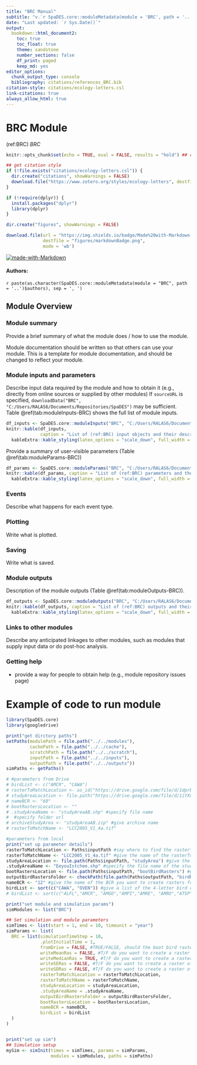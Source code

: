 ```yaml
---
title: "BRC Manual"
subtitle: "v.`r SpaDES.core::moduleMetadata(module = 'BRC', path = '..')$version`"
date: "Last updated: `r Sys.Date()`"
output:
  bookdown::html_document2:
    toc: true
    toc_float: true
    theme: sandstone
    number_sections: false
    df_print: paged
    keep_md: yes
editor_options:
  chunk_output_type: console
  bibliography: citations/references_BRC.bib
citation-style: citations/ecology-letters.csl
link-citations: true
always_allow_html: true
---
```


# BRC Module

<!-- the following are text references used in captions for LaTeX compatibility -->
(ref:BRC) *BRC*

```r
knitr::opts_chunk$set(echo = TRUE, eval = FALSE, results = "hold") ## change to eval = TRUE if all chunks are to be evaluated

## get citation style
if (!file.exists("citations/ecology-letters.csl")) {
  dir.create("citations", showWarnings = FALSE)
  download.file("https://www.zotero.org/styles/ecology-letters", destfile = "citations/ecology-letters.csl")
}

if (!require(dplyr)) {
  install.packages("dplyr")
  library(dplyr)
}

dir.create("figures", showWarnings = FALSE)

download.file(url = "https://img.shields.io/badge/Made%20with-Markdown-1f425f.png",
              destfile = "figures/markdownBadge.png",
              mode = 'wb')
```

[![made-with-Markdown](figures/markdownBadge.png)](https://commonmark.org)

<!-- if knitting to pdf remember to add the pandoc_args: ["--extract-media", "."] option to yml in order to get the badge images -->

#### Authors:

`r paste(as.character(SpaDES.core::moduleMetadata(module = "BRC", path = '..')$authors), sep = ', ')`
<!-- ideally separate authors with new lines, '\n' not working -->

## Module Overview

### Module summary

Provide a brief summary of what the module does / how to use the module.

Module documentation should be written so that others can use your module.
This is a template for module documentation, and should be changed to reflect your module.

### Module inputs and parameters

Describe input data required by the module and how to obtain it (e.g., directly from online sources or supplied by other modules)
If `sourceURL` is specified, `downloadData("BRC", "C:/Users/RALAS6/Documents/Repositories/SpaDES")` may be sufficient.
Table \@ref(tab:moduleInputs-BRC) shows the full list of module inputs.

```r
df_inputs <- SpaDES.core::moduleInputs("BRC", "C:/Users/RALAS6/Documents/Repositories/SpaDES/modules")
knitr::kable(df_inputs,
             caption = "List of (ref:BRC) input objects and their description.") %>%
  kableExtra::kable_styling(latex_options = "scale_down", full_width = TRUE)


```

Provide a summary of user-visible parameters (Table \@ref(tab:moduleParams-BRC))


```r
df_params <- SpaDES.core::moduleParams("BRC", "C:/Users/RALAS6/Documents/Repositories/SpaDES/modules")
knitr::kable(df_params, caption = "List of (ref:BRC) parameters and their description.") %>%
  kableExtra::kable_styling(latex_options = "scale_down", full_width = TRUE)
```

### Events

Describe what happens for each event type.

### Plotting

Write what is plotted.

### Saving

Write what is saved.

### Module outputs

Description of the module outputs (Table \@ref(tab:moduleOutputs-BRC)).

```r
df_outputs <- SpaDES.core::moduleOutputs("BRC", "C:/Users/RALAS6/Documents/Repositories/SpaDES/modules")
knitr::kable(df_outputs, caption = "List of (ref:BRC) outputs and their description.") %>%
  kableExtra::kable_styling(latex_options = "scale_down", full_width = TRUE)
```

### Links to other modules

Describe any anticipated linkages to other modules, such as modules that supply input data or do post-hoc analysis.

### Getting help

-   provide a way for people to obtain help (e.g., module repository issues page)

# Example of code to run module

```r

library(SpaDES.core)
library(googledrive)

print("get dirctory paths")
setPaths(modulePath = file.path("../../modules"),
         cachePath = file.path("../../cache"),
         scratchPath = file.path("../../scratch"),
         inputPath = file.path("../../inputs"),
         outputPath = file.path("../../outputs"))
simPaths <- getPaths()

# #parameters from Drive
# birdList <- c("AMCR", "CAWA")
# rasterToMatchLocation <- as_id("https://drive.google.com/file/d/1dprb9sQZAUP6ty4BOQMbFf4gSiHKnvqp/view?usp=share_link")
# studyAreaLocation <- file.path("https://drive.google.com/file/d/1iYXdXFcZex304o5voX6igFm5EC0ck1Bp/view?usp=sharing")
# nameBCR <- "60"
# bootRastersLocation <- ""
# .studyAreaName <- "studyAreaAB.shp" #specify file name
#  #specify folder url
# archiveStudyArea <- "studyAreaAB.zip" #give archive name
# rasterToMatchName <- "LCC2005_V1_4a.tif"

#parameters from local
print("set up parameter details")
rasterToMatchLocation <- Paths$inputPath #say where to find the rasterToMatch file. The rasterTomatch gives the crs and resolution for the whole simulation. It must cover the whole area covered by the studyArea
rasterToMatchName <- "LCC2005_V1_4a.tif" #give the name of the rasterToMatch .tif file
studyAreaLocation <- file.path(Paths$inputPath, "studyArea") #give the location of the studyArea shapefile
.studyAreaName <- "EeyouIstchee.shp" #specify the file name of the studyArea shapefile
bootRastersLocation <- file.path(Paths$inputPath, "bootBirdRasters") #give the location where the bootstrapped bird rasters can be found
outputBirdRastersFolder <- checkPath(file.path(Paths$outputPath, "birdRasters"), create = TRUE) #say where to write the output rasters to
nameBCR <- "12" #give the name of the BCR you want to create rasters for in the format: "##"
birdList <- sort(c("CAWA", "OVEN")) #give a list of the 4-letter bird codes for the bird species you wish to create rasters for.
# birdList <- sort(c("ALFL","AMCR", "AMGO","AMPI","AMRE", "AMRO","ATSP","ATTW","BANS","BAOR","BARS","BAWW","BBCU", "BBMA","BBWA", "BBWO","BCCH","BEKI","BHCO", "BHVI","BLBW","BLJA","BLPW","BOBO","BOCH","BOWA","BRBL","BRCR","BRTH", "BTNW", "BWWA","CAWA","CCSP","CEDW","CHSP","CLSW","CMWA","COGR","CONW","CORA","COYE","CSWA","DEJU","DOWO", "DUFL","EABL","EAKI","EAPH", "EATO","EAWP","EUST", "EVGR","FOSP","GCFL","GCKI", "GCSP", "GCTH","GRAJ","GRCA","GRSP","GRYE","GWWA","HAFL","HAWO","HETH","HOLA","HOSP","HOWR","INBU","KILL","LCSP","LEFL", "LEYE", "MOWA","NESP","OSFL","OVEN","PAWA", "PHVI","RBNU", "RCKI","REVI", "RUBL","SWTH", "TEWA", "WCSP", "WETA", "WIWR", "YRWA"))

print("set module and simulation params")
simModules <- list("BRC")

## Set simulation and module parameters
simTimes <- list(start = 1, end = 10, timeunit = "year")
simParams <- list(
  BRC = list(simulationTimeStep = 10, 
             .plotInitialTime = 1,
             fromDrive = FALSE, #TRUE/FALSE, should the boot bird rasters be downloaded from googledrive
             writeMeanRas = FALSE, #T/F do you want to create a raster of mean of the bootstrap replicates?
             writeMedianRas = TRUE, #T/F do you want to create a raster of median of the bootstrap replicates?
             writeSERas = FALSE, #T/F do you want to create a raster of standard error between the bootstrap replicates?
             writeSDRas = FALSE, #T/F do you want to create a raster of standard deviation between the bootstrap replicates?
             rasterToMatchLocation = rasterToMatchLocation, 
             rasterToMatchName = rasterToMatchName, 
             studyAreaLocation = studyAreaLocation,
             .studyAreaName = .studyAreaName,
             outputBirdRastersFolder = outputBirdRastersFolder,
             bootRastersLocation = bootRastersLocation,
             nameBCR = nameBCR,
             birdList = birdList
  )
)


print("set up sim")
## Simulation setup
mySim <- simInit(times = simTimes, params = simParams, 
                 modules = simModules, paths = simPaths)

```
